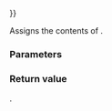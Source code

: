 {{cpp/error/bad_exception/title|operator{{=}}}}
{{cpp/error/bad_exception/navbar}}
{{dcl begin}}
{{dcl rev multi|until1=c++11
|dcl1=
bad_exception&amp; operator=( const bad_exception&amp; other ) throw();
|notes2={{mark constexpr since c++26}}
|dcl2=
bad_exception&amp; operator=( const bad_exception&amp; other ) noexcept;
}}
{{dcl end}}

Assigns the contents of {{c|other}}. {{rev inl|since=c++11|If {{c|*this}} and {{c|other}} both have dynamic type {{tt|std::exception}} then {{c|1=std::strcmp(what(), other.what()) == 0}} after assignment.&lt;!-- LWG 471 --&gt;}}

===Parameters===
{{par begin}}
{{par|other|another {{tt|bad_exception}} object to assign}}
{{par end}}

===Return value===
{{c|*this}}.

{{langlinks|es|ja|ru|zh}}